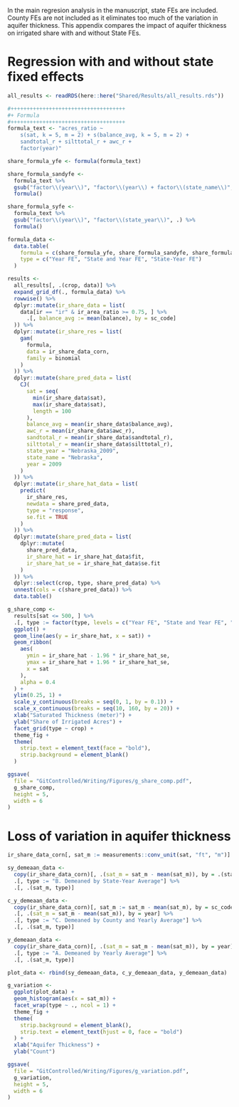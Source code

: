 In the main regresion analysis in the manuscript, state FEs are included. County FEs are not included as it eliminates too much of the variation in aquifer thickness. This appendix compares the impact of aquifer thickness on irrigated share with and without State FEs.

# Regression with and without state fixed effects

```r
all_results <- readRDS(here::here("Shared/Results/all_results.rds"))
```


```r
#++++++++++++++++++++++++++++++++++++
#+ Formula
#++++++++++++++++++++++++++++++++++++
formula_text <- "acres_ratio ~
    s(sat, k = 5, m = 2) + s(balance_avg, k = 5, m = 2) +
    sandtotal_r + silttotal_r + awc_r +
    factor(year)"

share_formula_yfe <- formula(formula_text)

share_formula_sandyfe <-
  formula_text %>%
  gsub("factor\\(year\\)", "factor\\(year\\) + factor\\(state_name\\)", .) %>%
  formula()

share_formula_syfe <-
  formula_text %>%
  gsub("factor\\(year\\)", "factor\\(state_year\\)", .) %>%
  formula()

formula_data <-
  data.table(
    formula = c(share_formula_yfe, share_formula_sandyfe, share_formula_syfe),
    type = c("Year FE", "State and Year FE", "State-Year FE")
  )

results <-
  all_results[, .(crop, data)] %>%
  expand_grid_df(., formula_data) %>%
  rowwise() %>%
  dplyr::mutate(ir_share_data = list(
    data[ir == "ir" & ir_area_ratio >= 0.75, ] %>%
      .[, balance_avg := mean(balance), by = sc_code]
  )) %>%
  dplyr::mutate(ir_share_res = list(
    gam(
      formula,
      data = ir_share_data_corn,
      family = binomial
    )
  )) %>%
  dplyr::mutate(share_pred_data = list(
    CJ(
      sat = seq(
        min(ir_share_data$sat),
        max(ir_share_data$sat),
        length = 100
      ),
      balance_avg = mean(ir_share_data$balance_avg),
      awc_r = mean(ir_share_data$awc_r),
      sandtotal_r = mean(ir_share_data$sandtotal_r),
      silttotal_r = mean(ir_share_data$silttotal_r),
      state_year = "Nebraska_2009",
      state_name = "Nebraska",
      year = 2009
    )
  )) %>%
  dplyr::mutate(ir_share_hat_data = list(
    predict(
      ir_share_res,
      newdata = share_pred_data,
      type = "response",
      se.fit = TRUE
    )
  )) %>%
  dplyr::mutate(share_pred_data = list(
    dplyr::mutate(
      share_pred_data,
      ir_share_hat = ir_share_hat_data$fit,
      ir_share_hat_se = ir_share_hat_data$se.fit
    )
  )) %>%
  dplyr::select(crop, type, share_pred_data) %>%
  unnest(cols = c(share_pred_data)) %>%
  data.table()
```

```r
g_share_comp <-
  results[sat <= 500, ] %>%
  .[, type := factor(type, levels = c("Year FE", "State and Year FE", "State-Year FE"))] %>%
  ggplot() +
  geom_line(aes(y = ir_share_hat, x = sat)) +
  geom_ribbon(
    aes(
      ymin = ir_share_hat - 1.96 * ir_share_hat_se,
      ymax = ir_share_hat + 1.96 * ir_share_hat_se,
      x = sat
    ),
    alpha = 0.4
  ) +
  ylim(0.25, 1) +
  scale_y_continuous(breaks = seq(0, 1, by = 0.1)) +
  scale_x_continuous(breaks = seq(10, 160, by = 20)) +
  xlab("Saturated Thickness (meter)") +
  ylab("Share of Irrigated Acres") +
  facet_grid(type ~ crop) +
  theme_fig +
  theme(
    strip.text = element_text(face = "bold"),
    strip.background = element_blank()
  )

ggsave(
  file = "GitControlled/Writing/Figures/g_share_comp.pdf",
  g_share_comp,
  height = 5,
  width = 6
)
```

# Loss of variation in aquifer thickness 

```r
ir_share_data_corn[, sat_m := measurements::conv_unit(sat, "ft", "m")]

sy_demeaan_data <-
  copy(ir_share_data_corn)[, .(sat_m = sat_m - mean(sat_m)), by = .(state_name, year)] %>%
  .[, type := "B. Demeaned by State-Year Average"] %>%
  .[, .(sat_m, type)]

c_y_demeaan_data <-
  copy(ir_share_data_corn)[, sat_m := sat_m - mean(sat_m), by = sc_code] %>%
  .[, .(sat_m = sat_m - mean(sat_m)), by = year] %>%
  .[, type := "C. Demeaned by County and Yearly Average"] %>%
  .[, .(sat_m, type)]

y_demeaan_data <-
  copy(ir_share_data_corn)[, .(sat_m = sat_m - mean(sat_m)), by = year] %>%
  .[, type := "A. Demeaned by Yearly Average"] %>%
  .[, .(sat_m, type)]

plot_data <- rbind(sy_demeaan_data, c_y_demeaan_data, y_demeaan_data)

g_variation <-
  ggplot(plot_data) +
  geom_histogram(aes(x = sat_m)) +
  facet_wrap(type ~ ., ncol = 1) +
  theme_fig +
  theme(
    strip.background = element_blank(),
    strip.text = element_text(hjust = 0, face = "bold")
  ) +
  xlab("Aquifer Thickness") +
  ylab("Count")

ggsave(
  file = "GitControlled/Writing/Figures/g_variation.pdf",
  g_variation,
  height = 5,
  width = 6
)
```
